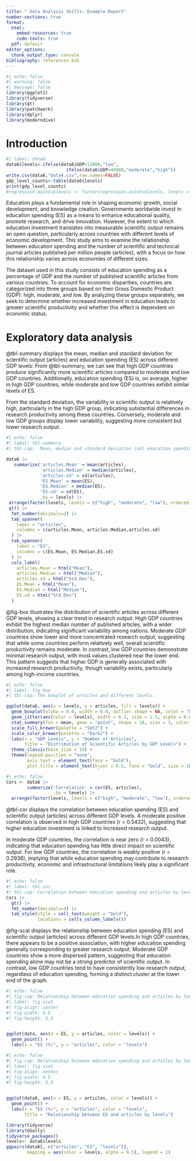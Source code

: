 ---
title: " Data Analysis Skills: Example Report"
number-sections: true
format: 
  html:
    embed-resources: true
    code-tools: true
  pdf: default
editor_options: 
  chunk_output_type: console
bibliography: references.bib
---

```{r}
#| echo: false
#| warning: false
#| message: false
library(ggplot2)
library(tidyverse)
library(gt)
library(patchwork)
library(dplyr)
library(moderndive)
```

# Introduction

```{r}
#| label: data6
data6$levels<-ifelse(data6$GDP<12000,"low",
                       ifelse(data6$GDP<40000,"moderate","high"))
write.csv(data6,"data4.csv",row.names=FALSE)
gdp_level_counts<-table(data6$levels)
print(gdp_level_counts)
#regression.points$levels <- factor(regression.points$levels, levels = c("high", "moderate", "low"))
```

Education plays a fundamental role in shaping economic growth, social development, and knowledge creation. Governments worldwide invest in education spending (ES) as a means to enhance educational quality, promote research, and drive innovation. However, the extent to which education investment translates into measurable scientific output remains an open question, particularly across countries with different levels of economic development. This study aims to examine the relationship between education spending and the number of scientific and technical journal articles published per million people (articles), with a focus on how this relationship varies across economies of different sizes.

The dataset used in this study consists of education spending as a percentage of GDP and the number of published scientific articles from various countries. To account for economic disparities, countries are categorized into three groups based on their Gross Domestic Product (GDP): high, moderate, and low. By analyzing these groups separately, we seek to determine whether increased investment in education leads to greater scientific productivity and whether this effect is dependent on economic status.


# Exploratory data analysis {#sec-eda}

@tbl-summary displays the mean, median and standard deviation for scientific output (articles) and education spending (ES) across different GDP levels: From @tbl-summary, we can see that high GDP countries produce significantly more scientific articles compared to moderate and low GDP countries. Additionally, education spending (ES) is, on average, higher in high GDP countries, while moderate and low GDP countries exhibit similar levels of ES.

From the standard deviation, the variability in scientific output is relatively high, particularly in the high GDP group, indicating substantial differences in research productivity among these countries. Conversely, moderate and low GDP groups display lower variability, suggesting more consistent but lower research output.

\clearpage

```{r}
#| echo: false
#| label: tbl-summary
#| tbl-cap:  Mean, median and standard deviation (sd) education spending and articles by levels of countries' GDP.

data6 |>
   summarize('articles.Mean' = mean(articles),
             'articles.Median' = median(articles),
             'articles.sd' = sd(articles),
             'ES.Mean' = mean(ES),
             'ES.Median' = median(ES),
             'ES.sd' = sd(ES),
             .by = levels) |>
 arrange(factor(levels, levels = c("high", "moderate", "low"), ordered = TRUE)) |>
 gt() |> 
  fmt_number(decimals=2) |>
  tab_spanner(
    label = "articles",
    columns = c(articles.Mean, articles.Median,articles.sd)
  ) |>
  tab_spanner(
    label = "ES",
    columns = c(ES.Mean, ES.Median,ES.sd)
  ) |>
  cols_label(
    articles.Mean = html("Mean"),
    articles.Median = html("Median"),
    articles.sd = html("Std.Dev"),
    ES.Mean = html("Mean"),
    ES.Median = html("Median"),
    ES.sd = html("Std.Dev")
  )
```


@fig-box illustrates the distribution of scientific articles across different GDP levels, showing a clear trend in research output. High GDP countries exhibit the highest median number of published articles, with a wider distribution, indicating significant variability among nations. Moderate GDP countries show lower and more concentrated research output, suggesting that while some countries perform relatively well, overall scientific productivity remains moderate. In contrast, low GDP countries demonstrate minimal research output, with most values clustered near the lower end. This pattern suggests that higher GDP is generally associated with increased research productivity, though variability exists, particularly among high-income countries.

```{r}
#| echo: false
#| label: fig-box
#| tbl-cap: The boxplot of articles and different levels.

ggplot(data6, aes(x = levels, y = articles, fill = levels)) + 
  geom_boxplot(alpha = 0.8, width = 0.6, outlier.shape = NA, color = "black") +  
  geom_jitter(aes(color = levels), width = 0.2, size = 1.5, alpha = 0.6) +  
  stat_summary(fun = mean, geom = "point", shape = 18, size = 3, color = "black") + 
  scale_fill_brewer(palette = "Set2") + 
  scale_color_brewer(palette = "Dark2") + 
  labs(x = "GDP Levels", y = "Number of Articles", 
       title = "Distribution of Scientific Articles by GDP Levels") +  
  theme_classic(base_size = 14) +  
  theme(legend.position = "none",  
        axis.text = element_text(face = "bold"),  
        plot.title = element_text(hjust = 0.5, face = "bold", size = 16)) 
```

```{r}
#| echo: false
Cors <- data6 |>
        summarize('Correlation' = cor(ES, articles),
                  .by = levels) |>
  arrange(factor(levels, levels = c("high", "moderate", "low"), ordered = TRUE))
```

 @tbl-cor displays the correlation between education spending (ES) and scientific output (articles) across different GDP levels. A moderate positive correlation is observed in high GDP countries (r = 0.5432), suggesting that higher education investment is linked to increased research output.

In moderate GDP countries, the correlation is near zero (r = 0.0043), indicating that education spending has little direct impact on scientific output. For low GDP countries, the correlation is weakly positive (r = 0.2936), implying that while education spending may contribute to research productivity, economic and infrastructural limitations likely play a significant role.

```{r}
#| echo: false
#| label: tbl-cor
#| tbl-cap: Correlation between education spending and articles by levels.
Cors |> 
  gt() |>
  fmt_number(decimals=4) |>
  tab_style(style = cell_text(weight = "bold"),
            locations = cells_column_labels())
```

@fig-scat displays the relationship between education spending (ES) and scientific output (articles) across different GDP levels.In high GDP countries, there appears to be a positive association, with higher education spending generally corresponding to greater research output. Moderate GDP countries show a more dispersed pattern, suggesting that education spending alone may not be a strong predictor of scientific output. In contrast, low GDP countries tend to have consistently low research output, regardless of education spending, forming a distinct cluster at the lower end of the graph.

\clearpage

```{r}
#| echo: false
#| fig-cap: Relationship between education spending and articles by levels.
#| label: fig-scat
#| fig-align: center
#| fig-width: 4.5
#| fig-height: 3.5


ggplot(data, aes(x = ES, y = articles, color = levels)) +
  geom_point() +
  labs(x = "ES (%)", y = "articles", color = "levels")
```

```{r}
#| echo: false
#| fig-cap: Relationship between education spending and articles by levels.
#| label: fig-scat
#| fig-align: center
#| fig-width: 4.5
#| fig-height: 3.5


ggplot(data6, aes(x = ES, y = articles, color = levels)) +
  geom_point() +
  labs(x = "ES (%)", y = "articles", color = "levels",
       title = "Relationship between ES and articles by levels")
```

```{r}
library(tidyverse)
library(GGally)
tidyverse_packages()
levels<- data6$levels
ggpairs(data6[, c("articles", "ES", "levels")], 
        mapping = aes(color = levels, alpha = 0.5), legend = 1)
 
```


